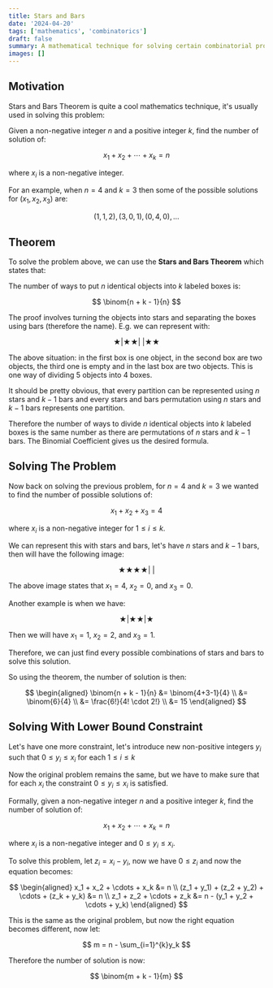 ```yaml
---
title: Stars and Bars
date: '2024-04-20'
tags: ['mathematics', 'combinatorics']
draft: false
summary: A mathematical technique for solving certain combinatorial problems. It occurs whenever you want to count the number of ways to group identical objects.
images: []
---
```


## Motivation

Stars and Bars Theorem is quite a cool mathematics technique, it's usually used in solving this problem:

Given a non-negative integer $n$ and a positive integer $k$, find the number of solution of:

$$
x_1 + x_2 + \cdots + x_k = n
$$

where $x_i$ is a non-negative integer.

For an example, when $n=4$ and $k=3$ then some of the possible solutions for $(x_1, x_2, x_3)$ are:

$$
(1, 1, 2), (3, 0, 1), (0, 4, 0), \ldots
$$

## Theorem

To solve the problem above, we can use the **Stars and Bars Theorem** which states that:

The number of ways to put $n$ identical objects into $k$ labeled boxes is:

$$
\binom{n + k - 1}{n}
$$

The proof involves turning the objects into stars and separating the boxes using bars (therefore the name). E.g. we can represent with:

$$
\bigstar | \bigstar \bigstar |~| \bigstar \bigstar
$$

The above situation: in the first box is one object, in the second box are two objects,
the third one is empty and in the last box are two objects. This is one way of dividing $5$ objects into $4$ boxes.

It should be pretty obvious, that every partition can be represented using $n$ stars and $k - 1$ bars and every stars and bars permutation using $n$ stars and $k - 1$ bars represents one partition.

Therefore the number of ways to divide $n$ identical objects into $k$ labeled boxes is the same number as there are permutations of $n$ stars and $k - 1$ bars. The Binomial Coefficient gives us the desired formula.

## Solving The Problem

Now back on solving the previous problem, for $n=4$ and $k=3$ we wanted to find the number of possible solutions of:

$$
x_1 + x_2 + x_3 = 4
$$

where $x_i$ is a non-negative integer for $1 \leq i \leq k$.

We can represent this with stars and bars, let's have $n$ stars and $k-1$ bars, then will have the following image:

$$
\bigstar \bigstar \bigstar \bigstar |~|
$$

The above image states that $x_1=4$, $x_2=0$, and $x_3=0$.

Another example is when we have:

$$
\bigstar |\bigstar \bigstar| \bigstar
$$

Then we will have $x_1=1$, $x_2=2$, and $x_3=1$.

Therefore, we can just find every possible combinations of stars and bars to solve this solution.

So using the theorem, the number of solution is then:

$$
\begin{aligned}
\binom{n + k - 1}{n} &= \binom{4+3-1}{4} \\
&= \binom{6}{4} \\
&= \frac{6!}{4! \cdot 2!} \\
&= 15
\end{aligned}
$$

## Solving With Lower Bound Constraint

Let's have one more constraint, let's introduce new non-positive integers $y_i$ such that $0 \leq y_i \leq x_i$ for each $1 \leq i \leq k$

Now the original problem remains the same, but we have to make sure that for each $x_i$ the constraint $0 \leq y_i \leq x_i$ is satisfied.

Formally, given a non-negative integer $n$ and a positive integer $k$, find the number of solution of:

$$
x_1 + x_2 + \cdots + x_k = n
$$

where $x_i$ is a non-negative integer and $0 \leq y_i \leq x_i$.

To solve this problem, let $z_i = x_i - y_i$, now we have $0 \leq z_i$ and now the equation becomes:

$$
\begin{aligned}
x_1 + x_2 + \cdots + x_k &= n \\
(z_1 + y_1) + (z_2 + y_2) + \cdots + (z_k + y_k) &= n \\
z_1 + z_2 + \cdots + z_k &= n - (y_1 + y_2 + \cdots + y_k)
\end{aligned}
$$

This is the same as the original problem, but now the right equation becomes different, now let:

$$
m = n - \sum_{i=1}^{k}y_k
$$

Therefore the number of solution is now:

$$
\binom{m + k - 1}{m}
$$
